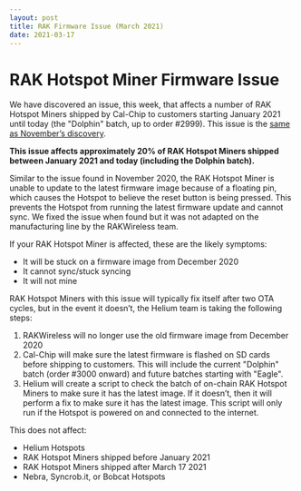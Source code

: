 ```yaml
---
layout: post
title: RAK Firmware Issue (March 2021)
date: 2021-03-17
---
```


# RAK Hotspot Miner Firmware Issue

We have discovered an issue, this week, that affects a number of RAK Hotspot Miners shipped by
Cal-Chip to customers starting January 2021 until today (the "Dolphin" batch, up to order #2999).
This issue is the
[same as November’s discovery](https://engineering.helium.com/2020/11/06/blockchain-release-rak-miner-updates.html).

<!--truncate-->

**This issue affects approximately 20% of RAK Hotspot Miners shipped between January 2021 and today
(including the Dolphin batch).**

Similar to the issue found in November 2020, the RAK Hotspot Miner is unable to update to the latest
firmware image because of a floating pin, which causes the Hotspot to believe the reset button is
being pressed. This prevents the Hotspot from running the latest firmware update and cannot sync. We
fixed the issue when found but it was not adapted on the manufacturing line by the RAKWireless team.

If your RAK Hotspot Miner is affected, these are the likely symptoms:

- It will be stuck on a firmware image from December 2020
- It cannot sync/stuck syncing
- It will not mine

RAK Hotspot Miners with this issue will typically fix itself after two OTA cycles, but in the event
it doesn’t, the Helium team is taking the following steps:

1. RAKWireless will no longer use the old firmware image from December 2020
2. Cal-Chip will make sure the latest firmware is flashed on SD cards before shipping to customers.
   This will include the current "Dolphin" batch (order #3000 onward) and future batches starting
   with "Eagle".
3. Helium will create a script to check the batch of on-chain RAK Hotspot Miners to make sure it has
   the latest image. If it doesn’t, then it will perform a fix to make sure it has the latest image.
   This script will only run if the Hotspot is powered on and connected to the internet.

This does not affect:

- Helium Hotspots
- RAK Hotspot Miners shipped before January 2021
- RAK Hotspot Miners shipped after March 17 2021
- Nebra, Syncrob.it, or Bobcat Hotspots
